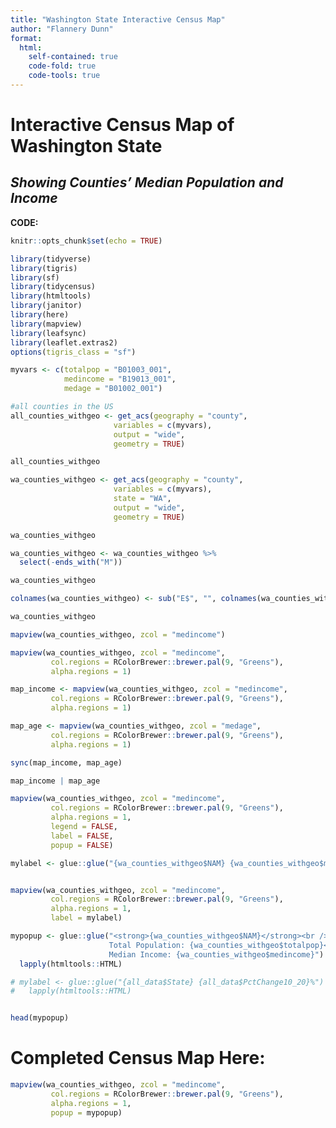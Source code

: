 ```yaml
---
title: "Washington State Interactive Census Map"
author: "Flannery Dunn"
format:
  html:
    self-contained: true
    code-fold: true
    code-tools: true
---
```


# Interactive Census Map of Washington State

## *Showing Counties' Median Population and Income*

**CODE:**

```r
knitr::opts_chunk$set(echo = TRUE)

library(tidyverse)
library(tigris)
library(sf)
library(tidycensus)
library(htmltools)
library(janitor)
library(here)
library(mapview)
library(leafsync)
library(leaflet.extras2)
options(tigris_class = "sf")
```

```r
myvars <- c(totalpop = "B01003_001",
            medincome = "B19013_001",
            medage = "B01002_001")
```

```r
#all counties in the US
all_counties_withgeo <- get_acs(geography = "county",
                       variables = c(myvars),
                       output = "wide",
                       geometry = TRUE)

all_counties_withgeo
```

```r
wa_counties_withgeo <- get_acs(geography = "county",
                       variables = c(myvars),
                       state = "WA",
                       output = "wide",
                       geometry = TRUE)

wa_counties_withgeo
```

```r
wa_counties_withgeo <- wa_counties_withgeo %>%
  select(-ends_with("M"))

wa_counties_withgeo
```

```r
colnames(wa_counties_withgeo) <- sub("E$", "", colnames(wa_counties_withgeo)) # $ means end of string only

wa_counties_withgeo
```

```r
mapview(wa_counties_withgeo, zcol = "medincome")
```

```r
mapview(wa_counties_withgeo, zcol = "medincome", 
         col.regions = RColorBrewer::brewer.pal(9, "Greens"), 
         alpha.regions = 1)
```

```r
map_income <- mapview(wa_counties_withgeo, zcol = "medincome", 
         col.regions = RColorBrewer::brewer.pal(9, "Greens"), 
         alpha.regions = 1)

map_age <- mapview(wa_counties_withgeo, zcol = "medage", 
         col.regions = RColorBrewer::brewer.pal(9, "Greens"), 
         alpha.regions = 1)
```

```r
sync(map_income, map_age)
```

```r
map_income | map_age
```

```r
mapview(wa_counties_withgeo, zcol = "medincome", 
         col.regions = RColorBrewer::brewer.pal(9, "Greens"), 
         alpha.regions = 1,
         legend = FALSE, 
         label = FALSE, 
         popup = FALSE)
```

```r
mylabel <- glue::glue("{wa_counties_withgeo$NAM} {wa_counties_withgeo$medincome}")


mapview(wa_counties_withgeo, zcol = "medincome", 
         col.regions = RColorBrewer::brewer.pal(9, "Greens"), 
         alpha.regions = 1,
         label = mylabel)
```

```r
mypopup <- glue::glue("<strong>{wa_counties_withgeo$NAM}</strong><br />
                      Total Population: {wa_counties_withgeo$totalpop}<br />
                      Median Income: {wa_counties_withgeo$medincome}") %>% 
  lapply(htmltools::HTML)

# mylabel <- glue::glue("{all_data$State} {all_data$PctChange10_20}%") %>%
#   lapply(htmltools::HTML)


head(mypopup)
```

# Completed Census Map Here:

```r
mapview(wa_counties_withgeo, zcol = "medincome", 
         col.regions = RColorBrewer::brewer.pal(9, "Greens"), 
         alpha.regions = 1,
         popup = mypopup)
```
